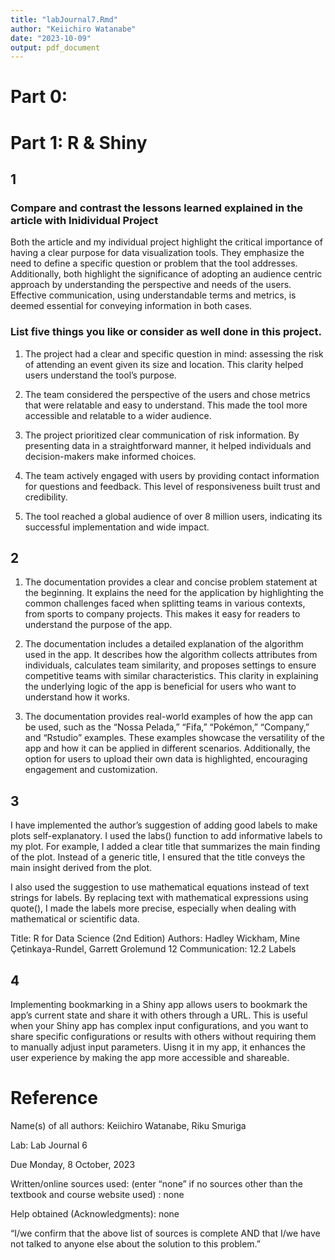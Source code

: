 ```yaml
---
title: "labJournal7.Rmd"
author: "Keiichiro Watanabe"
date: "2023-10-09"
output: pdf_document
---
```

# Part 0:




# Part 1: R & Shiny
## 1
### Compare and contrast the lessons learned explained in the article with Inidividual Project
Both the article and my individual project highlight the critical importance of having a clear purpose for data visualization tools. They emphasize the need to define a specific question or problem that the tool addresses. Additionally, both highlight the significance of adopting an audience centric approach by understanding the perspective and needs of the users. Effective communication, using understandable terms and metrics, is deemed essential for conveying information in both cases.

### List five things you like or consider as well done in this project.
1. The project had a clear and specific question in mind: assessing the risk of attending an event given its size and location. This clarity helped users understand the tool's purpose.

2. The team considered the perspective of the users and chose metrics that were relatable and easy to understand. This made the tool more accessible and relatable to a wider audience.

3. The project prioritized clear communication of risk information. By presenting data in a straightforward manner, it helped individuals and decision-makers make informed choices.

4. The team actively engaged with users by providing contact information for questions and feedback. This level of responsiveness built trust and credibility.

5. The tool reached a global audience of over 8 million users, indicating its successful implementation and wide impact.


## 2
1. The documentation provides a clear and concise problem statement at the beginning. It explains the need for the application by highlighting the common challenges faced when splitting teams in various contexts, from sports to company projects. This makes it easy for readers to understand the purpose of the app.

2. The documentation includes a detailed explanation of the algorithm used in the app. It describes how the algorithm collects attributes from individuals, calculates team similarity, and proposes settings to ensure competitive teams with similar characteristics. This clarity in explaining the underlying logic of the app is beneficial for users who want to understand how it works.

3. The documentation provides real-world examples of how the app can be used, such as the "Nossa Pelada," "Fifa," "Pokémon," "Company," and "Rstudio" examples. These examples showcase the versatility of the app and how it can be applied in different scenarios. Additionally, the option for users to upload their own data is highlighted, encouraging engagement and customization.


## 3
I have implemented the author's suggestion of adding good labels to make plots self-explanatory. I used the labs() function to add informative labels to my plot. For example, I added a clear title that summarizes the main finding of the plot. Instead of a generic title, I ensured that the title conveys the main insight derived from the plot.

I also used the suggestion to use mathematical equations instead of text strings for labels. By replacing text with mathematical expressions using quote(), I made the labels more precise, especially when dealing with mathematical or scientific data.

Title: R for Data Science (2nd Edition)
Authors: Hadley Wickham, Mine Çetinkaya-Rundel, Garrett Grolemund
12  Communication: 12.2 Labels

## 4
Implementing bookmarking in a Shiny app allows users to bookmark the app's current state and share it with others through a URL. This is useful when your Shiny app has complex input configurations, and you want to share specific configurations or results with others without requiring them to manually adjust input parameters. Uisng it in my app, it enhances the user experience by making the app more accessible and shareable.







# Reference

Name(s) of all authors: Keiichiro Watanabe, Riku Smuriga

Lab: Lab Journal 6

Due Monday, 8 October, 2023

Written/online sources used: (enter "none" if no sources other than the textbook and course website used) : none

Help obtained (Acknowledgments): none

"I/we confirm that the above list of sources is complete AND that I/we have not talked to anyone else about the solution to this problem."






